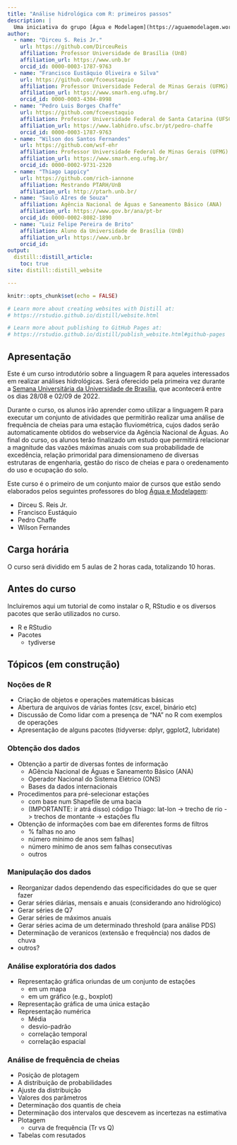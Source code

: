 ```yaml
---
title: "Análise hidrológica com R: primeiros passos"
description: |
  Uma iniciativa do grupo [Água e Modelagem](https://aguaemodelagem.wordpress.com) para a Semana Universitária da Universidade de Brasília de 2022
author:
  - name: "Dirceu S. Reis Jr."
    url: https://github.com/DirceuReis
    affiliation: Professor Universidade de Brasília (UnB) 
    affiliation_url: https://www.unb.br
    orcid_id: 0000-0003-1787-9763
  - name: "Francisco Eustáquio Oliveira e Silva"
    url: https://github.com/fcoeustaquio
    affiliation: Professor Universidade Federal de Minas Gerais (UFMG) 
    affiliation_url: https://www.smarh.eng.ufmg.br/
    orcid_id: 0000-0003-4304-8998  
  - name: "Pedro Luis Borges Chaffe"
    url: https://github.com/fcoeustaquio
    affiliation: Professor Universidade Federal de Santa Catarina (UFSC) 
    affiliation_url: https://www.labhidro.ufsc.br/pt/pedro-chaffe
    orcid_id: 0000-0003-1787-9763
  - name: "Wilson dos Santos Fernandes"
    url: https://github.com/wsf-ehr
    affiliation: Professor Universidade Federal de Minas Gerais (UFMG) 
    affiliation_url: https://www.smarh.eng.ufmg.br/
    orcid_id: 0000-0002-9731-2320      
  - name: "Thiago Lappicy"
    url: https://github.com/rich-iannone
    affiliation: Mestrando PTARH/UnB
    affiliation_url: http://ptarh.unb.br/
  - name: "Saulo AIres de Souza"
    affiliation: Agência Nacional de Águas e Saneamento Básico (ANA)
    affiliation_url: https://www.gov.br/ana/pt-br
    orcid_id: 0000-0002-8082-1890
  - name: "Luiz Felipe Pereira de Brito"
    affiliation: Aluno da Universidade de Brasília (UnB)
    affiliation_url: https://www.unb.br
    orcid_id:
output:
  distill::distill_article:
    toc: true
site: distill::distill_website

---
```


```r
knitr::opts_chunk$set(echo = FALSE)

# Learn more about creating websites with Distill at:
# https://rstudio.github.io/distill/website.html

# Learn more about publishing to GitHub Pages at:
# https://rstudio.github.io/distill/publish_website.html#github-pages

```

## Apresentação

Este é um curso introdutório sobre a linguagem R para aqueles interessados em realizar análises hidrológicas. Será oferecido pela primeira vez durante a [Semana Universitária da Universidade de Brasília](http://dex.unb.br/semanaunb2022), que acontecerá entre os dias 28/08 e 02/09 de 2022.

Durante o curso, os alunos irão aprender como utilizar a linguagem R para executar um conjunto de atividades que permitirão realizar uma análise de frequência de cheias para uma estação fluviométrica, cujos dados serão automaticamente obtidos do webservice da Agência Nacional de Águas. Ao final do curso, os alunos terão finalizado um estudo que permitirá relacionar a magnitude das vazões máximas anuais com sua probabilidade de excedência, relação primoridal para dimensionameno de diversas estrutaras de engenharia, gestão do risco de cheias e para o oredenamento do uso e ocupação do solo.   

Este curso é o primeiro de um conjunto maior de cursos que estão sendo elaborados pelos seguintes professores do blog [Água e Modelagem](https://aguaemodelagem.wordpress.com):

- Dirceu S. Reis Jr.
- Francisco Eustáquio
- Pedro Chaffe
- Wilson Fernandes

## Carga horária

O curso será dividido em 5 aulas de 2 horas cada, totalizando 10 horas.

## Antes do curso

Incluiremos aqui um tutorial de como instalar o R, RStudio e os diversos pacotes que serão utilizados no curso.

- R e RStudio
- Pacotes
   - tydiverse
   
## Tópicos (em construção)

### Noções de R

- Criação de objetos e operações matemáticas básicas
- Abertura de arquivos de várias fontes (csv, excel, binário etc)
- Discussão de Como lidar com a presença de "NA" no R com exemplos de operações
- Apresentação de alguns pacotes (tidyverse: dplyr, ggplot2, lubridate)

### Obtenção dos dados

- Obtenção a partir de diversas fontes de informação
  - AGência Nacional de Águas e Saneamento Básico (ANA)
  - Operador Nacional do Sistema Elétrico (ONS)
  - Bases da dados internacionais
- Procedimentos para pré-selecionar estações 
   - com base num Shapefile de uma bacia
   - (IMPORTANTE: ir atrá disso) código Thiago: lat-lon -> trecho de rio -> trechos de montante -> estações flu
- Obtenção de informações com bae em diferentes forms de filtros
  - % falhas no ano
  - número mínimo de anos sem falhas]
  - número mínimo de anos sem falhas consecutivas
  - outros

### Manipulação dos dados

- Reorganizar dados dependendo das especificidades do que se quer fazer
- Gerar séries diárias, mensais e anuais (considerando ano hidrológico)
- Gerar séries de Q7
- Gerar séries de máximos anuais
- Gerar séries acima de um determinado threshold (para análise PDS)
- Determinação de veranicos (extensão e frequência) nos dados de chuva
- outros?


### Análise exploratória dos dados

- Representação gráfica oriundas de um conjunto de estações
  - em um mapa
  - em um gráfico (e.g., boxplot)
- Representação gráfica de uma única estação
- Representação numérica
  - Média
  - desvio-padrão
  - correlação temporal
  - correlação espacial

### Análise de frequência de cheias

- Posição de plotagem
- A distribuição de probabilidades
- Ajuste da distribuição
- Valores dos parâmetros
- Determinação dos quantis de cheia
- Determinação dos intervalos que descevem as incertezas na estimativa
- Plotagem
   - curva de frequência (Tr vs Q)
- Tabelas com resutados

   


